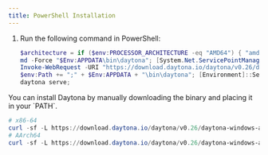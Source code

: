 ```yaml
---
title: PowerShell Installation
---
```




1. Run the following command in PowerShell:

   ```powershell
   $architecture = if ($env:PROCESSOR_ARCHITECTURE -eq "AMD64") { "amd64" } else { "arm64" }
   md -Force "$Env:APPDATA\bin\daytona"; [System.Net.ServicePointManager]::SecurityProtocol = [System.Net.SecurityProtocolType]'Tls,Tls11,Tls12';
   Invoke-WebRequest -URI "https://download.daytona.io/daytona/v0.26/daytona-windows-$architecture.exe" -OutFile "$Env:APPDATA\bin\daytona\daytona.exe";
   $env:Path += ";" + $Env:APPDATA + "\bin\daytona"; [Environment]::SetEnvironmentVariable("Path", $env:Path, [System.EnvironmentVariableTarget]::User);
   daytona serve;
   ```

<Aside type="note">
You can install Daytona by manually downloading the binary and placing it in your `PATH`.

```powershell
# x86-64
curl -sf -L https://download.daytona.io/daytona/v0.26/daytona-windows-amd64.exe -o daytona
# AArch64
curl -sf -L https://download.daytona.io/daytona/v0.26/daytona-windows-arm64.exe -o daytona
```

</Aside>
